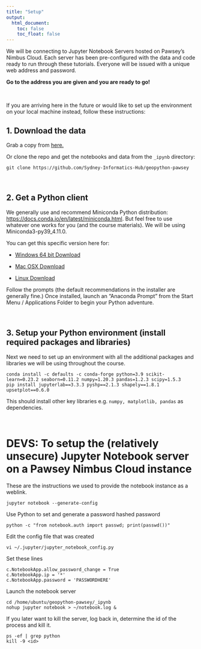 ```yaml
---
title: "Setup"
output: 
  html_document:
    toc: false
    toc_float: false
---
```



We will be connecting to Jupyter Notebook Servers hosted on Pawsey's Nimbus Cloud. 
Each server has been pre-configured with the data and code ready to run through these tutorials.
Everyone will be issued with a unique web address and password.

**Go to the address you are given and you are ready to go!**


<br>

If you are arriving here in the future or would like to set up the environment on your local machine instead, follow these instructions:


## 1. Download the data

Grab a copy from [here.](https://sydney-informatics-hub.github.io/geopython-pawsey/data.tar.gz)

Or clone the repo and get the notebooks and data from the ```_ipynb``` directory:

```
git clone https://github.com/Sydney-Informatics-Hub/geopython-pawsey
```

<br>

## 2. Get a Python client

We generally use and recommend Miniconda Python distribution: [https://docs.conda.io/en/latest/miniconda.html](https://docs.conda.io/en/latest/miniconda.html). But feel free to use whatever one works for you (and the course materials). We will be using Miniconda3-py39_4.11.0.

You can get this specific version here for:

* [Windows 64 bit Download](https://repo.anaconda.com/miniconda/Miniconda3-py39_4.11.0-Windows-x86_64.exe)

* [Mac OSX Download](https://repo.anaconda.com/miniconda/Miniconda3-py39_4.11.0-MacOSX-x86_64.pkg)

* [Linux Download](https://repo.anaconda.com/miniconda/Miniconda3-py39_4.11.0-Linux-x86_64.sh)

Follow the prompts (the default recommendations in the installer are generally fine.) 
Once installed, launch an "Anaconda Prompt" from the Start Menu / Applications Folder to begin your Python adventure. 


<br>


## 3. Setup your Python environment (install required packages and libraries)

Next we need to set up an environment with all the additional packages and libraries we will be using throughout the course.

```
conda install -c defaults -c conda-forge python=3.9 scikit-learn=0.23.2 seaborn=0.11.2 numpy=1.20.3 pandas=1.2.3 scipy=1.5.3 
pip install jupyterlab==3.3.3 pyshp==2.1.3 shapely==1.8.1 upsetplot==0.6.0
```

This should install other key libraries e.g. ```numpy, matplotlib, pandas``` as dependencies.


<br>

# DEVS: To setup the (relatively unsecure) Jupyter Notebook server on a Pawsey Nimbus Cloud instance

These are the instructions we used to provide the notebook instance as a weblink.

```
jupyter notebook --generate-config
```

Use Python to set and generate a password hashed password
```
python -c "from notebook.auth import passwd; print(passwd())"
```

Edit the config file that was created
```
vi ~/.jupyter/jupyter_notebook_config.py
```

Set these lines
```
c.NotebookApp.allow_password_change = True
c.NotebookApp.ip = '*'
c.NotebookApp.password = 'PASSWORDHERE'
```

Launch the notebook server
```
cd /home/ubuntu/geopython-pawsey/_ipynb
nohup jupyter notebook > ~/notebook.log &
```

If you later want to kill the server, log back in, determine the id of the process and kill it.
```
ps -ef | grep python
kill -9 <id>
```


